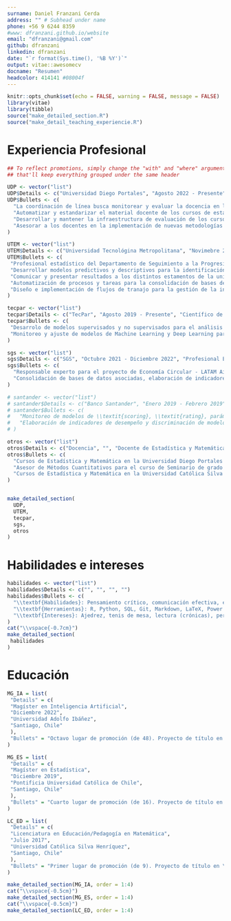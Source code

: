 ```yaml
---
surname: Daniel Franzani Cerda
address: "" # Subhead under name 
phone: +56 9 6244 8359
#www: dfranzani.github.io/website
email: "dfranzani@gmail.com"
github: dfranzani
linkedin: dfranzani
date: "`r format(Sys.time(), '%B %Y')`"
output: vitae::awesomecv
docname: "Resumen"
headcolor: 414141 #08004f
---
```


```r
knitr::opts_chunk$set(echo = FALSE, warning = FALSE, message = FALSE)
library(vitae)
library(tibble)
source("make_detailed_section.R")
source("make_detail_teaching_experiencie.R")
```

# Experiencia Profesional

```r
## To reflect promotions, simply change the "with" and "where" arguments to "" -
## that'll keep everything grouped under the same header

UDP <- vector("list")
UDP$Details <- c("Universidad Diego Portales", "Agosto 2022 - Presente", "Coordinador de línea Estadística", "")
UDP$Bullets <- c(
  "La coordinación de línea busca monitorear y evaluar la docencia en los cursos de estadística de la Facultad de administración economía.",
  "Automatizar y estandarizar el material docente de los cursos de estadística.",
  "Desarrollar y mantener la infraestructura de evaluación de los cursos de estadística.",
  "Asesorar a los docentes en la implementación de nuevas metodologías de enseñanza."
)

UTEM <- vector("list")
UTEM$Details <- c("Universidad Tecnológina Metropolitana", "Novimebre 2020 - Noviembre 2022", "Profesional Estadístico", "")
UTEM$Bullets <- c(
 "Profesional estadístico del Departamento de Seguimiento a la Progresión de los Estudiantes.",
 "Desarrollar modelos predictivos y descriptivos para la identificación de factores de riesgo académico.",
 "Comunicar y presentar resultados a los distintos estamentos de la universidad.",
 "Automatización de procesos y tareas para la consolidación de bases de datos, la generación de reportes y paneles de visualización.",
 "Diseño e implementación de flujos de tranajo para la gestión de la información."
)

tecpar <- vector("list")
tecpar$Details <- c("TecPar", "Agosto 2019 - Presente", "Científico de Datos","")
tecpar$Bullets <- c(
 "Desarrolo de modelos supervisados y no supervisados para el análisis de datos y la generación de reportes automatizados para distintos proyectos de investigación.",
 "Monitoreo y ajuste de modelos de Machine Learning y Deep Learning para la predicción y detección de patrones de distintos fenómenos (agrícola, consumo de recursos, patrones geográficos, indicadores macroeconómicos)."
)

sgs <- vector("list")
sgs$Details <- c("SGS", "Octubre 2021 - Diciembre 2022", "Profesional Estadístico", "")
sgs$Bullets <- c(
  "Responsable experto para el proyecto de Economía Circular - LATAM Airlines en cuestiones técnicas.",
  "Consolidación de bases de datos asociadas, elaboración de indicadores operacionales, elaboración de paneles de visualización."
)

# santander <- vector("list")
# santander$Details <- c("Banco Santander", "Enero 2019 - Febrero 2019", "Auditoría Interna","")
# santander$Bullets <- c(
#   "Monitoreo de modelos de \\textit{scoring}, \\textit{rating}, parámetros de capital y provisiones.",
#   "Elaboración de indicadores de desempeño y discriminación de modelos de \\textit{scoring}, \\textit{rating}, parámetros de capital y provisiones."
# )

otros <- vector("list")
otros$Details <- c("Docencia", "", "Docente de Estadística y Matemática", "")
otros$Bullets <- c(
  "Cursos de Estadística y Matemática en la Universidad Diego Portales (2022-presente).",
  "Asesor de Métodos Cuantitativos para el curso de Seminario de grado del Magíster en Dirección de Marketing en la Universidad Diego Portales (2022).",
  "Cursos de Estadística y Matemática en la Universidad Católica Silva Henríquez (2019-2021)."
)


make_detailed_section(
  UDP,
  UTEM,
  tecpar,
  sgs,
  otros
)
```

# Habilidades e intereses

```r
habilidades <- vector("list")
habilidades$Details <- c("", "", "", "")
habilidades$Bullets <- c(
  "\\textbf{Habilidades}: Pensamiento crítico, comunicación efectiva, enseñanza-aprendizaje, visualización de datos, gestión de bases de datos, estadística/probabilidad.",
  "\\textbf{Herramientas}: R, Python, SQL, Git, Markdown, LaTeX, Power BI/Tableau.",
  "\\textbf{Intereses}: Ajedrez, tenis de mesa, lectura (crónicas), perfumería."
)
cat("\\vspace{-0.7cm}")
make_detailed_section(
 habilidades
)
```

# Educación

```r

MG_IA = list(
 "Details" = c(
 "Magíster en Inteligencia Artificial",
 "Diciembre 2022",
 "Universidad Adolfo Ibáñez",
 "Santiago, Chile"
 ),
 "Bullets" = "Octavo lugar de promoción (de 48). Proyecto de título en \\href{https://drive.google.com/file/d/1BKxviVojPZrCPJyTfVj79-U02q6vFHQM/view}{diseño de modelo para la detección de portonazos}."
)

MG_ES = list(
 "Details" = c(
 "Magíster en Estadística",
 "Diciembre 2019",
 "Pontificia Universidad Católica de Chile",
 "Santiago, Chile"
 ),
 "Bullets" = "Cuarto lugar de promoción (de 16). Proyecto de título en análisis de variables que influyen en SPX Index utilizando GLM."
)

LC_ED = list(
 "Details" = c(
 "Licenciatura en Educación/Pedagogía en Matemática",
 "Julio 2017",
 "Universidad Católica Silva Henríquez",
 "Santiago, Chile"
 ),
 "Bullets" = "Primer lugar de promoción (de 9). Proyecto de título en \\href{https://catalogo.ucsh.cl/cgi-bin/koha/opac-detail.pl?biblionumber=52416}{análisis de las actitudes de estudiantes hacia la Estadística.}"
)

make_detailed_section(MG_IA, order = 1:4)
cat("\\vspace{-0.5cm}")
make_detailed_section(MG_ES, order = 1:4)
cat("\\vspace{-0.5cm}")
make_detailed_section(LC_ED, order = 1:4)
```


